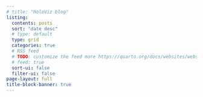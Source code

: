 ```yaml
---
# title: "HoloViz blog"
listing:
  contents: posts
  sort: "date desc"
  # type: default
  type: grid
  categories: true
  # RSS feed
  # TODO: customize the feed more https://quarto.org/docs/websites/website-listings.html#feeds
  # feed: true
  sort-ui: false
  filter-ui: false
page-layout: full
title-block-banner: true
---
```

